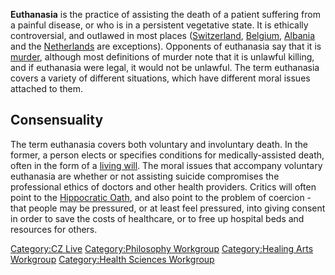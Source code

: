 {{subpages}}

'''Euthanasia''' is the practice of assisting the death of a patient suffering from a painful disease, or who is in a persistent vegetative state. It is ethically controversial, and outlawed in most places ([[Switzerland]], [[Belgium]], [[Albania]] and the [[Netherlands]] are exceptions). Opponents of euthanasia say that it is [[murder]], although most definitions of murder note that it is unlawful killing, and if euthanasia were legal, it would not be unlawful. The term euthanasia covers a variety of different situations, which have different moral issues attached to them.

== Consensuality ==

The term euthanasia covers both voluntary and involuntary death. In the former, a person elects or specifies conditions for medically-assisted death, often in the form of a [[living will]]. The moral issues that accompany voluntary euthanasia are whether or not assisting suicide compromises the professional ethics of doctors and other health providers. Critics will often point to the [[Hippocratic Oath]], and also point to the problem of coercion - that people may be pressured, or at least feel pressured, into giving consent in order to save the costs of healthcare, or to free up hospital beds and resources for others.

[[Category:CZ Live]]
[[Category:Philosophy Workgroup]] <!-- for the ethical component -->
[[Category:Healing Arts Workgroup]]
[[Category:Health Sciences Workgroup]]